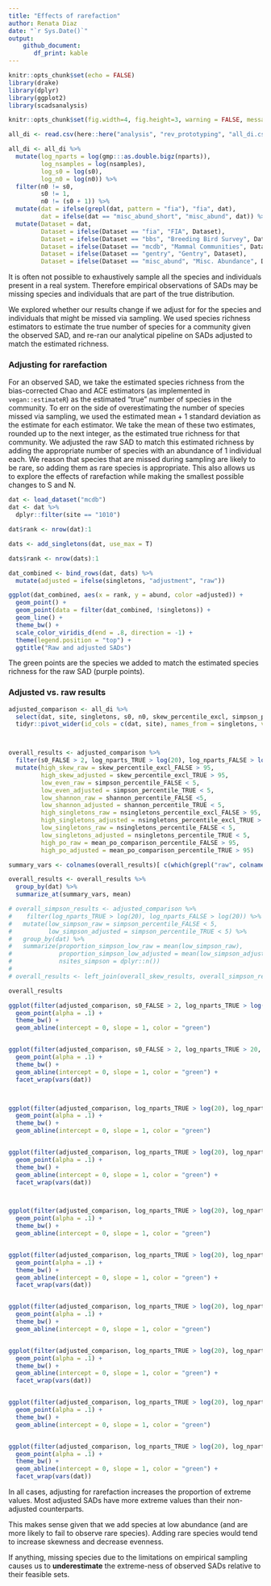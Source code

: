 ```yaml
---
title: "Effects of rarefaction"
author: Renata Diaz
date: "`r Sys.Date()`"
output: 
    github_document:
       df_print: kable
---
```


```r
knitr::opts_chunk$set(echo = FALSE)
library(drake)
library(dplyr)
library(ggplot2)
library(scadsanalysis)

knitr::opts_chunk$set(fig.width=4, fig.height=3, warning = FALSE, message = FALSE) 

all_di <- read.csv(here::here("analysis", "rev_prototyping", "all_di.csv"), stringsAsFactors = F)

all_di <- all_di %>%
  mutate(log_nparts = log(gmp:::as.double.bigz(nparts)),
         log_nsamples = log(nsamples),
         log_s0 = log(s0),
         log_n0 = log(n0)) %>%
  filter(n0 != s0,
         s0 != 1,
         n0 != (s0 + 1)) %>%
  mutate(dat = ifelse(grepl(dat, pattern = "fia"), "fia", dat),
         dat = ifelse(dat == "misc_abund_short", "misc_abund", dat)) %>%
  mutate(Dataset = dat,
         Dataset = ifelse(Dataset == "fia", "FIA", Dataset),
         Dataset = ifelse(Dataset == "bbs", "Breeding Bird Survey", Dataset),
         Dataset = ifelse(Dataset == "mcdb", "Mammal Communities", Dataset),
         Dataset = ifelse(Dataset == "gentry", "Gentry", Dataset),
         Dataset = ifelse(Dataset == "misc_abund", "Misc. Abundance", Dataset))
```

It is often not possible to exhaustively sample all the species and individuals present in a real system. Therefore empirical observations of SADs may be missing species and individuals that are part of the true distribution. 

We explored whether our results change if we adjust for for the species and individuals that might be missed via sampling. We used species richness estimators to estimate the true number of species for a community given the observed SAD, and re-ran our analytical pipeline on SADs adjusted to match the estimated richness.

### Adjusting for rarefaction

For an observed SAD, we take the estimated species richness from the bias-corrected Chao and ACE estimators (as implemented in `vegan::estimateR`) as the estimated "true" number of species in the community. To err on the side of overestimating the number of species missed via sampling, we used the estimated mean + 1 standard deviation as the estimate for each estimator. We take the mean of these two estimates, rounded up to the next integer, as the estimated true richness for that community. We adjusted the raw SAD to match this estimated richness by adding the appropriate number of species with an abundance of 1 individual each. We reason that species that are missed during sampling are likely to be rare, so adding them as rare species is appropriate. This also allows us to explore the effects of rarefaction while making the smallest possible changes to S and N. 

```r

dat <- load_dataset("mcdb")
dat <- dat %>%
  dplyr::filter(site == "1010") 

dat$rank <- nrow(dat):1

dats <- add_singletons(dat, use_max = T) 

dats$rank <- nrow(dats):1

dat_combined <- bind_rows(dat, dats) %>%
  mutate(adjusted = ifelse(singletons, "adjustment", "raw"))

ggplot(dat_combined, aes(x = rank, y = abund, color =adjusted)) +
  geom_point() +
  geom_point(data = filter(dat_combined, !singletons)) + 
  geom_line() +
  theme_bw() +
  scale_color_viridis_d(end = .8, direction = -1) +
  theme(legend.position = "top") +
  ggtitle("Raw and adjusted SADs")

```

The green points are the species we added to match the estimated species richness for the raw SAD (purple points).


### Adjusted vs. raw results

```r

adjusted_comparison <- all_di %>%
  select(dat, site, singletons, s0, n0, skew_percentile_excl, simpson_percentile, shannon_percentile, nsingletons_percentile_excl, nsingletons_percentile, mean_po_comparison_percentile, log_nparts) %>%
  tidyr::pivot_wider(id_cols = c(dat, site), names_from = singletons, values_from = c(s0, n0, skew_percentile_excl, simpson_percentile, shannon_percentile, nsingletons_percentile_excl, nsingletons_percentile, mean_po_comparison_percentile, log_nparts))



overall_results <- adjusted_comparison %>%
  filter(s0_FALSE > 2, log_nparts_TRUE > log(20), log_nparts_FALSE > log(20)) %>%
  mutate(high_skew_raw = skew_percentile_excl_FALSE > 95,
         high_skew_adjusted = skew_percentile_excl_TRUE > 95,
         low_even_raw = simpson_percentile_FALSE < 5,
         low_even_adjusted = simpson_percentile_TRUE < 5,
         low_shannon_raw = shannon_percentile_FALSE <5,
         low_shannon_adjusted = shannon_percentile_TRUE < 5,
         high_singletons_raw = nsingletons_percentile_excl_FALSE > 95,
         high_singletons_adjusted = nsingletons_percentile_excl_TRUE > 95,
         low_singletons_raw = nsingletons_percentile_FALSE < 5,
         low_singletons_adjusted = nsingletons_percentile_TRUE < 5,
         high_po_raw = mean_po_comparison_percentile_FALSE > 95,
         high_po_adjusted = mean_po_comparison_percentile_TRUE > 95)

summary_vars <- colnames(overall_results)[ c(which(grepl("raw", colnames(overall_results))), which(grepl("adjusted", colnames(overall_results))))]

overall_results <- overall_results %>%
  group_by(dat) %>%
  summarize_at(summary_vars, mean)

# overall_simpson_results <- adjusted_comparison %>%
#    filter(log_nparts_TRUE > log(20), log_nparts_FALSE > log(20)) %>%
#   mutate(low_simpson_raw = simpson_percentile_FALSE < 5,
#          low_simpson_adjusted = simpson_percentile_TRUE < 5) %>%
#   group_by(dat) %>%
#   summarize(proportion_simpson_low_raw = mean(low_simpson_raw),
#             proportion_simpson_low_adjusted = mean(low_simpson_adjusted),
#             nsites_simpson = dplyr::n())
# 
# overall_results <- left_join(overall_skew_results, overall_simpson_results)

overall_results

ggplot(filter(adjusted_comparison, s0_FALSE > 2, log_nparts_TRUE > log(20), log_nparts_FALSE > 20), aes(skew_percentile_excl_FALSE, skew_percentile_excl_TRUE)) +
  geom_point(alpha = .1) +
  theme_bw() +
  geom_abline(intercept = 0, slope = 1, color = "green")


ggplot(filter(adjusted_comparison, s0_FALSE > 2, log_nparts_TRUE > 20, log_nparts_FALSE > log(20)), aes(skew_percentile_excl_FALSE, skew_percentile_excl_TRUE)) +
  geom_point(alpha = .1) +
  theme_bw() +
  geom_abline(intercept = 0, slope = 1, color = "green") +
  facet_wrap(vars(dat)) 



ggplot(filter(adjusted_comparison, log_nparts_TRUE > log(20), log_nparts_FALSE > log(20)), aes(simpson_percentile_FALSE, simpson_percentile_TRUE)) +
  geom_point(alpha = .1) +
  theme_bw() +
  geom_abline(intercept = 0, slope = 1, color = "green")


ggplot(filter(adjusted_comparison, log_nparts_TRUE > log(20), log_nparts_FALSE > log(20)), aes(simpson_percentile_FALSE, simpson_percentile_TRUE)) +
  geom_point(alpha = .1) +
  theme_bw() +
  geom_abline(intercept = 0, slope = 1, color = "green") +
  facet_wrap(vars(dat)) 



ggplot(filter(adjusted_comparison, log_nparts_TRUE > log(20), log_nparts_FALSE > log(20)), aes(shannon_percentile_FALSE, shannon_percentile_TRUE)) +
  geom_point(alpha = .1) +
  theme_bw() +
  geom_abline(intercept = 0, slope = 1, color = "green")


ggplot(filter(adjusted_comparison, log_nparts_TRUE > log(20), log_nparts_FALSE > log(20)), aes(shannon_percentile_FALSE, shannon_percentile_TRUE)) +
  geom_point(alpha = .1) +
  theme_bw() +
  geom_abline(intercept = 0, slope = 1, color = "green") +
  facet_wrap(vars(dat))


ggplot(filter(adjusted_comparison, log_nparts_TRUE > log(20), log_nparts_FALSE > log(20)), aes(nsingletons_percentile_excl_FALSE, nsingletons_percentile_excl_TRUE)) +
  geom_point(alpha = .1) +
  theme_bw() +
  geom_abline(intercept = 0, slope = 1, color = "green")


ggplot(filter(adjusted_comparison, log_nparts_TRUE > log(20), log_nparts_FALSE > log(20)), aes(nsingletons_percentile_excl_FALSE, nsingletons_percentile_excl_TRUE)) +
  geom_point(alpha = .1) +
  theme_bw() +
  geom_abline(intercept = 0, slope = 1, color = "green") +
  facet_wrap(vars(dat)) 


ggplot(filter(adjusted_comparison, log_nparts_TRUE > log(20), log_nparts_FALSE > log(20)), aes(mean_po_comparison_percentile_FALSE, mean_po_comparison_percentile_TRUE)) +
  geom_point(alpha = .1) +
  theme_bw() +
  geom_abline(intercept = 0, slope = 1, color = "green")


ggplot(filter(adjusted_comparison, log_nparts_TRUE > log(20), log_nparts_FALSE > log(20)), aes(mean_po_comparison_percentile_FALSE, mean_po_comparison_percentile_TRUE)) +
  geom_point(alpha = .1) +
  theme_bw() +
  geom_abline(intercept = 0, slope = 1, color = "green") +
  facet_wrap(vars(dat)) 

```



In all cases, adjusting for rarefaction increases the proportion of extreme values. Most adjusted SADs have more extreme values than their non-adjusted counterparts.

This makes sense given that we add species at low abundance (and are more likely to fail to observe rare species). Adding rare species would tend to increase skewness and decrease evenness.

If anything, missing species due to the limitations on empirical sampling causes us to **underestimate** the extreme-ness of observed SADs relative to their feasible sets. 
